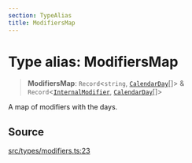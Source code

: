 ```yaml
---
section: TypeAlias
title: ModifiersMap
---
```


# Type alias: ModifiersMap

> **ModifiersMap**: `Record`\<`string`, [`CalendarDay`](/docs/api/next/classes/CalendarDay.mdx)[]\> & `Record`\<[`InternalModifier`](/docs/api/next/type-aliases/InternalModifier.mdx), [`CalendarDay`](/docs/api/next/classes/CalendarDay.mdx)[]\>

A map of modifiers with the days.

## Source

[src/types/modifiers.ts:23](https://github.com/gpbl/react-day-picker/blob/45cca307e/src/types/modifiers.ts#L23)
